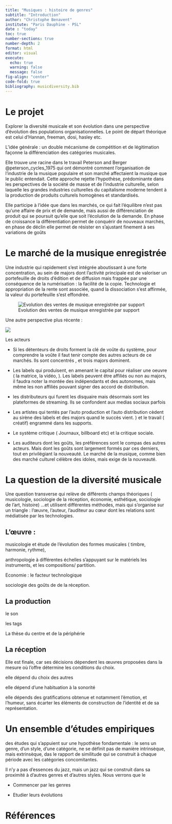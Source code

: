 ```yaml
---
title: "Musiques : histoire de genres"
subtitle: "Introduction"
author: "Christophe Benavent"
institute: "Paris Dauphine - PSL"
date : "today"
toc: true
number-sections: true
number-depth: 2
format: html
editor: visual
execute:
  echo: true
  warning: false
  message: false
fig-align: "center"
code-fold: true
bibliography: musicdiversity.bib
---
```


# Le projet

Explorer la diversité musicale et son évolution dans une perspective d'évolution des populations organisationnelles. Le point de départ théorique est celui d'Hannan, freeman, dosi, hasley etc.

L'idée générale : un double mécanisme de compétition et de légitimation façonne la différenciation des catégories musicales.

Elle trouve une racine dans le travail Peterson and Berger @peterson_cycles_1975 qui ont démontré comment l'organisation de l'industrie de la musique populaire et son marché affectaient la musique que le public entendait. Cette approche rejette l'hypothèse, prédominante dans les perspectives de la société de masse et de l'industrie culturelle, selon laquelle les grandes industries culturelles du capitalisme moderne tendent à la production de produits culturels homogènes et standardisés.

Elle participe à l'idée que dans les marchés, ce qui fait l'équilibre n'est pas qu'une affaire de prix et de demande, mais aussi de différenciation de produit qui se poursuit qu'elle que soit l'écolution de la demande. En phase de croissance la différentiation permet de conquérir de nouveaux marchés, en phase de déclin elle permet de résister en s'ajustant finement à ses variations de goûts

# Le marché de la musique enregistrée

Une industrie qui rapidement s'est intégrée aboutissant à une forte concentration, au sein de majors dont l'activité principale est de valoriser un portefeuille de droits d'édition et de diffusion mais frappée par une conséquence de la numérisation : la facilité de la copie. Technologie et appropriation de la rente sont associée, quand la dissociation s'est affirmée, la valeur du portefeuille s'est effondrée.

![Evolution des ventes de musique enregistrée par support](images/sales01.JPG){fig-align="center"}

Une autre perspective plus récente :

![](images/sales02.JPG){fig-alt="20 ans de ventes de musique enregistrée" fig-align="center"}

Les acteurs

-   Si les détenteurs de droits forment la clé de voûte du système, pour comprendre la voûte il faut tenir compte des autres acteurs de ce marchés. Ils sont concentrés , et trois majors dominent.

-   Les labels qui produisent, en amenant le capital pour réaliser une oeuvre ( la matrice, la vidéo, ). Les labels peuvent être affiliés ou non au majors, il faudra noter la montée des indépendants et des autonomes, mais même les non affiliés pouvant signer des accord de distribution.

-   les distributeurs qui furent les disquaire mais désormais sont les plateformes de streaming. Ils se confondent aux medias sociaux parfois

-   Les artistes qui tentés par l'auto production et l'auto distribution cèdent au sirène des labels et des majors quand le succès vient. ) et le travail ( créatif) engrammé dans les supports.

-   Le système critique ( Journaux, billboard etc) et la critique sociale.

-   Les auditeurs dont les goûts, les préférences sont le compas des autres acteurs. Mais dont les goûts sont largement formés par ces derniers, tout en privilégiant la nouveauté. Le marché de la musique, comme bien des marché culturel célèbre des idoles, mais exige de la nouveauté.

# La question de la diversité musicale

Une question transverse qui relève de différents champs théoriques ( musicologie, sociologie de la réception, économie, esthétique, sociologie de l'art, histoire) ...et utilisent différentes méthodes, mais qui s'organise sur un triangle : l'œuvre, l'auteur, l'auditeur au cœur dont les relations sont médiatisée par les technologies.

## L'œuvre :

musicologie et étude de l'évolution des formes musicales ( timbre, harmonie, rythme),

anthropologie à différentes échelles s'appuyant sur le matériels les instruments, et les compositions/ partition.

Economie : le facteur technologique

sociologie des goûts de de la réception.

## La production

le son

les tags

La thèse du centre et de la périphérie

## La réception

Elle est finale, car ses décisions dépendent les œuvres proposées dans la mesure où l'offre détermine les conditions du choix.

elle dépend du choix des autres

elle dépend d'une habituation à la sonorité

elle dépends des gratifications obtenue et notamment l'émotion, et l'humeur, sans écarter les éléments de construction de l'identité et de sa représentation.

# Un ensemble d'études empiriques

des études qui s'appuient sur une hypothèse fondamentale : le sens un genre, d'un style, d'une catégorie, ne se définit pas de manière intrinsèque, mais extrinsèque, das le rapport de similitude qui se construit à chaque période avec les catégories concomitantes.

Il n'y a pas d'essences du jazz, mais un jazz qui se construit dans sa proximité à d'autres genres et d'autres styles. Nous verrons que le

-   Commencer par les genres

-   Etudier leurs évolutions

# Références

# 
